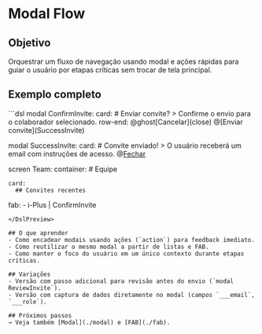 # Modal Flow

## Objetivo
Orquestrar um fluxo de navegação usando modal e ações rápidas para guiar o usuário por etapas críticas sem trocar de tela principal.

## Exemplo completo
<DslPreview>
```dsl
modal ConfirmInvite:
  card:
    # Enviar convite?
    > Confirme o envio para o colaborador selecionado.
    row-end:
      @ghost[Cancelar](close)
      @[Enviar convite](SuccessInvite)

modal SuccessInvite:
  card:
    # Convite enviado!
    > O usuário receberá um email com instruções de acesso.
    @[Fechar](close)

screen Team:
  container:
    # Equipe

    card:
      ## Convites recentes

  fab:
    - i-Plus | ConfirmInvite
```
</DslPreview>

## O que aprender
- Como encadear modais usando ações (`action`) para feedback imediato.
- Como reutilizar o mesmo modal a partir de listas e FAB.
- Como manter o foco do usuário em um único contexto durante etapas críticas.

## Variações
- Versão com passo adicional para revisão antes do envio (`modal ReviewInvite`).
- Versão com captura de dados diretamente no modal (campos `___email`, `___role`).

## Próximos passos
→ Veja também [Modal](./modal) e [FAB](./fab).
